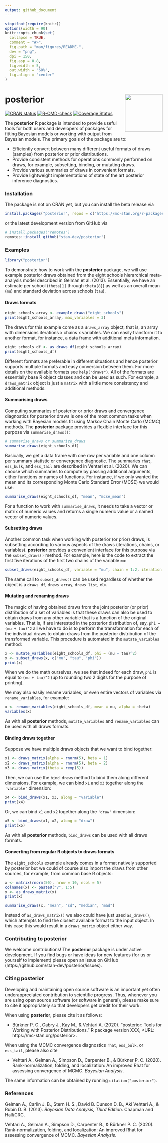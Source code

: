 ```yaml
---
output: github_document
---
```


<!-- README.md is generated from README.Rmd. Please edit that file -->

```r
stopifnot(require(knitr))
options(width = 90)
knitr::opts_chunk$set(
  collapse = TRUE,
  comment = "#>",
  fig.path = "man/figures/README-",
  dev = "png",
  dpi = 150,
  fig.asp = 0.8,
  fig.width = 5,
  out.width = "60%",
  fig.align = "center"
)
```

# posterior <img src="man/figures/stanlogo.png" align="right" width="120" />

<!-- badges: start -->
[![CRAN
status](https://www.r-pkg.org/badges/version/posterior)](https://CRAN.R-project.org/package=posterior)
[![R-CMD-check](https://github.com/stan-dev/posterior/workflows/R-CMD-check/badge.svg)](https://github.com/stan-dev/posterior/actions?workflow=R-CMD-check)
[![Coverage
Status](https://codecov.io/gh/stan-dev/posterior/branch/master/graph/badge.svg)](https://codecov.io/gh/stan-dev/posterior)
<!-- badges: end -->


The **posterior** R package is intended to provide useful tools for both users
and developers of packages for fitting Bayesian models or working with output
from Bayesian models. The primary goals of the package are to:

* Efficiently convert between many different useful formats of
  draws (samples) from posterior or prior distributions.
* Provide consistent methods for operations commonly performed on draws, 
  for example, subsetting, binding, or mutating draws.
* Provide various summaries of draws in convenient formats.
* Provide lightweight implementations of state of the art posterior inference 
  diagnostics.

### Installation

The package is not on CRAN yet, but you can install the beta release via 

```r
install.packages("posterior", repos = c("https://mc-stan.org/r-packages/", getOption("repos")))
```

or the latest development version from GitHub via 

```r
# install.packages("remotes")
remotes::install_github("stan-dev/posterior")
```

### Examples

```r
library("posterior")
```

To demonstrate how to work with the **posterior** package, we will use example
posterior draws obtained from the eight schools hierarchical meta-analysis model
described in Gelman et al. (2013). Essentially, we have an estimate per school
(`theta[1]` through `theta[8]`) as well as an overall mean (`mu`) and standard
deviation across schools (`tau`).

#### Draws formats 

```r
eight_schools_array <- example_draws("eight_schools")
print(eight_schools_array, max_variables = 3)
```

The draws for this example come as a `draws_array` object, that is, an array
with dimensions iterations x chains x variables. We can easily transform it to
another format, for instance, a data frame with additional meta information.

```r
eight_schools_df <- as_draws_df(eight_schools_array)
print(eight_schools_df)
```

Different formats are preferable in different situations and hence posterior
supports multiple formats and easy conversion between them. For more details on
the available formats see `help("draws")`. All of the formats are essentially
base R object classes and can be used as such. For example, a `draws_matrix`
object is just a `matrix` with a little more consistency and additional methods.

#### Summarising draws

Computing summaries of posterior or prior draws and convergence diagnostics for
posterior draws is one of the most common tasks when working with Bayesian
models fit using Markov Chain Monte Carlo (MCMC) methods. The **posterior**
package provides a flexible interface for this purpose via `summarise_draws()`:

```r
# summarise_draws or summarize_draws
summarise_draws(eight_schools_df)
```

Basically, we get a data frame with one row per variable and one column per
summary statistic or convergence diagnostic. The summaries `rhat`, `ess_bulk`,
and `ess_tail` are described in Vehtari et al. (2020). We can choose which
summaries to compute by passing additional arguments, either functions or names
of functions. For instance, if we only wanted the mean and its corresponding
Monte Carlo Standard Error (MCSE) we would use:

```r
summarise_draws(eight_schools_df, "mean", "mcse_mean")
```

For a function to work with `summarise_draws`, it needs to take a vector or
matrix of numeric values and returns a single numeric value or a named vector of
numeric values.

#### Subsetting draws 

Another common task when working with posterior (or prior) draws, is subsetting
according to various aspects of the draws (iterations, chains, or variables).
**posterior** provides a convenient interface for this purpose via the
`subset_draws()` method. For example, here is the code to extract the first five 
iterations of the first two chains of the variable `mu`:

```r
subset_draws(eight_schools_df, variable = "mu", chain = 1:2, iteration = 1:5)
```

The same call to `subset_draws()` can be used regardless of whether the object 
is a `draws_df`, `draws_array`, `draws_list`, etc.

#### Mutating and renaming draws

The magic of having obtained draws from the joint posterior (or prior)
distribution of a set of variables is that these draws can also be used
to obtain draws from any other variable that is a function of the original variables.
That is, if are interested in the posterior distribution of, say, 
`phi = (mu + tau)^2` all we have to do is to perform the transformation for each
of the individual draws to obtain draws from the posterior distribution of the
transformed variable. This procedure is automated in the `mutate_variables` method:

```r
x <- mutate_variables(eight_schools_df, phi = (mu + tau)^2)
x <- subset_draws(x, c("mu", "tau", "phi"))
print(x)
```

When we do the math ourselves, we see that indeed for each draw, 
`phi` is equal to `(mu + tau)^2` (up to rounding two 2 digits 
for the purpose of printing).

We may also easily rename variables, or even entire vectors of variables via
`rename_variables`, for example:

```r
x <- rename_variables(eight_schools_df, mean = mu, alpha = theta)
variables(x)
```

As with all **posterior** methods, `mutate_variables` and `rename_variables` 
can be used with all draws formats.

#### Binding draws together

Suppose we have multiple draws objects that we want to bind together:

```r
x1 <- draws_matrix(alpha = rnorm(5), beta = 1)
x2 <- draws_matrix(alpha = rnorm(5), beta = 2)
x3 <- draws_matrix(theta = rexp(5))
```

Then, we can use the `bind_draws` method to bind them along different dimensions.
For example, we can bind `x1` and `x3` together along the `'variable'` dimension:

```r
x4 <- bind_draws(x1, x3, along = "variable")
print(x4)
```

Or, we can bind `x1` and `x2` together along the `'draw'` dimension:

```r
x5 <- bind_draws(x1, x2, along = "draw")
print(x5)
```

As with all **posterior** methods, `bind_draws` can be used with all draws 
formats.

#### Converting from regular R objects to draws formats

The `eight_schools` example already comes in a format natively supported by
posterior but we could of course also import the draws from other sources,
for example, from common base R objects:

```r
x <- matrix(rnorm(50), nrow = 10, ncol = 5)
colnames(x) <- paste0("V", 1:5)
x <- as_draws_matrix(x)
print(x)

summarise_draws(x, "mean", "sd", "median", "mad")
```

Instead of `as_draws_matrix()` we also could have just used `as_draws()`, which
attempts to find the closest available format to the input object. In this case
this would result in a `draws_matrix` object either way.

### Contributing to posterior

We welcome contributions! The **posterior** package is under active development.
If you find bugs or have ideas for new features (for us or yourself to
implement) please open an issue on GitHub
(https://github.com/stan-dev/posterior/issues).

### Citing posterior

Developing and maintaining open source software is an important yet often
underappreciated contribution to scientific progress. Thus, whenever you are
using open source software (or software in general), please make sure to cite it
appropriately so that developers get credit for their work.

When using **posterior**, please cite it as follows:

* Bürkner P. C., Gabry J., Kay M., & Vehtari A. (2020). “posterior: Tools for
Working with Posterior Distributions.” R package version XXX, <URL:
https://mc-stan.org/posterior>.
  
When using the MCMC convergence diagnostics `rhat`, `ess_bulk`, or `ess_tail`,
please also cite

* Vehtari A., Gelman A., Simpson D., Carpenter B., & Bürkner P. C. (2020).
Rank-normalization, folding, and localization: An improved Rhat for assessing
convergence of MCMC. *Bayesian Analysis*.

The same information can be obtained by running `citation("posterior")`.

### References

Gelman A., Carlin J. B., Stern H. S., David B. Dunson D. B., Aki Vehtari A.,
& Rubin D. B. (2013). *Bayesian Data Analysis, Third Edition*. Chapman and
Hall/CRC.

Vehtari A., Gelman A., Simpson D., Carpenter B., & Bürkner P. C. (2020).
Rank-normalization, folding, and localization: An improved Rhat for assessing
convergence of MCMC. *Bayesian Analysis*.
